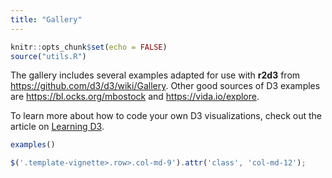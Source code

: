```yaml
---
title: "Gallery"
---
```


```r
knitr::opts_chunk$set(echo = FALSE)
source("utils.R")
```

The gallery includes several examples adapted for use with **r2d3** from <https://github.com/d3/d3/wiki/Gallery>. Other good sources of D3 examples are <https://bl.ocks.org/mbostock> and <https://vida.io/explore>.

To learn more about how to code your own D3 visualizations, check out the article on [Learning D3](learning_d3.html). 

```r
examples()
```



```js
$('.template-vignette>.row>.col-md-9').attr('class', 'col-md-12');
```
